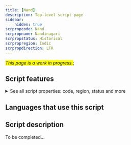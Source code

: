 ```yaml
---
title: [Nand]
description: Top-level script page
sidebar:
    hidden: true
scrpropcode: Nand
scrpropname: Nandinagari
scrpropstatus: Historical
scrpropregion: Indic
scrpropdirection: LTR
---
```


<span style='background-color:yellow'>_This page is a work in progress._</span>;


## Script features

<details>
<summary> See all script properties: code, region, status and more</summary>
<ScriptInfo />
</details>

## Languages that use this script

<WsList script='Nand' wsMax='5' />

## Script description

To be completed...

